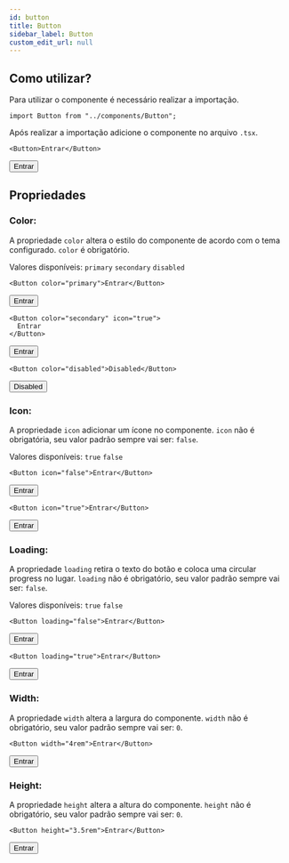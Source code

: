 ```yaml
---
id: button
title: Button
sidebar_label: Button
custom_edit_url: null
---
```



## Como utilizar?

Para utilizar o componente é necessário realizar a importação.

```tsx
import Button from "../components/Button";
```

Após realizar a importação adicione o componente no arquivo `.tsx`.

```tsx
<Button>Entrar</Button>
```

<Button>Entrar</Button>

## Propriedades

### Color:

A propriedade `color` altera o estilo do componente de acordo com o tema configurado. `color` é obrigatório.

Valores disponíveis: `primary` `secondary` `disabled`

```tsx
<Button color="primary">Entrar</Button>
```

<Button color="primary">Entrar</Button>
<br />

```tsx
<Button color="secondary" icon="true">
  Entrar
</Button>
```

<Button color="secondary" icon="true">
  Entrar
</Button>
<br />

```tsx
<Button color="disabled">Disabled</Button>
```

<Button color="disabled">Disabled</Button>

### Icon:

A propriedade `icon` adicionar um ícone no componente. `icon` não é obrigatória, seu valor padrão sempre vai ser: `false`.

Valores disponíveis: `true` `false`

```tsx
<Button icon="false">Entrar</Button>
```

<Button icon="false">Entrar</Button>
<br />

```tsx
<Button icon="true">Entrar</Button>
```

<Button icon="true">Entrar</Button>

### Loading:

A propriedade `loading` retira o texto do botão e coloca uma circular progress no lugar. `loading` não é obrigatório, seu valor padrão sempre vai ser: `false`.

Valores disponíveis: `true` `false`

```tsx
<Button loading="false">Entrar</Button>
```

<Button loading="false">Entrar</Button>
<br />

```tsx
<Button loading="true">Entrar</Button>
```

<Button loading="true">Entrar</Button>

### Width:

A propriedade `width` altera a largura do componente. `width` não é obrigatório, seu valor padrão sempre vai ser: `0`.

```tsx
<Button width="4rem">Entrar</Button>
```

<Button width="4rem">Entrar</Button>

### Height:

A propriedade `height` altera a altura do componente. `height` não é obrigatório, seu valor padrão sempre vai ser: `0`.

```tsx
<Button height="3.5rem">Entrar</Button>
```

<Button height="3.5rem">Entrar</Button>
